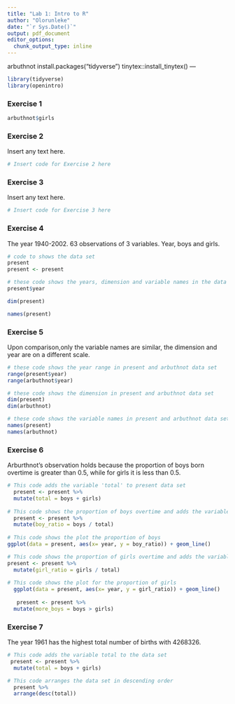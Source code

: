 ---
title: "Lab 1: Intro to R"
author: "Olorunleke"
date: "`r Sys.Date()`"
output: pdf_document
editor_options:
  chunk_output_type: inline
---
arbuthnot
install.packages("tidyverse")
tinytex::install_tinytex()
--- 
```{r load-packages, message=FALSE}
library(tidyverse)
library(openintro)
```

### Exercise 1

```{r view-girls-counts}
arbuthnot$girls
```


### Exercise 2

Insert any text here.

```{r trend-girls}
# Insert code for Exercise 2 here
```


### Exercise 3

Insert any text here.

```{r plot-prop-boys-arbuthnot}
# Insert code for Exercise 3 here
```


### Exercise 4

The year 1940-2002. 63 observations of 3 variables. Year, boys and girls.

```{r dim-present}
# code to shows the data set
present
present <- present

# these code shows the years, dimension and variable names in the data set
present$year

dim(present)

names(present)
```


### Exercise 5

Upon comparison,only the variable names are similar, the dimension and year are on a different scale.

```{r count-compare}
# these code shows the year range in present and arbuthnot data set
range(present$year)
range(arbuthnot$year)

# these code shows the dimension in present and arbuthnot data set
dim(present)
dim(arbuthnot)

# these code shows the variable names in present and arbuthnot data set
names(present)
names(arbuthnot)
```


### Exercise 6

Arburthnot's observation holds because the proportion of boys born overtime is greater than 0.5, while for girls it is less than 0.5.

```{r plot-prop-boys-present}
# This code adds the variable 'total' to present data set
  present <- present %>%
  mutate(total = boys + girls)
  
# This code shows the proportion of boys overtime and adds the variable to the data set
  present <- present %>%
  mutate(boy_ratio = boys / total)
  
# This code shows the plot the proportion of boys
ggplot(data = present, aes(x= year, y = boy_ratio)) + geom_line()

# This code shows the proportion of girls overtime and adds the variable to the data set
present <- present %>%
  mutate(girl_ratio = girls / total)
  
# This code shows the plot for the proportion of girls
  ggplot(data = present, aes(x= year, y = girl_ratio)) + geom_line()
  
   present <- present %>%
  mutate(more_boys = boys > girls)
```


### Exercise 7

The year 1961 has the highest total number of births with 4268326.

```{r find-max-total}
# This code adds the variable total to the data set
 present <- present %>%
  mutate(total = boys + girls)

# This code arranges the data set in descending order
  present %>%
  arrange(desc(total))
  
```

